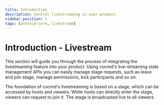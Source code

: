 ```yaml
---
title: Introduction
description: Control livestreaming in your product.
sidebar_position: 1
tags: [android-core, livestream]
---
```


# Introduction - Livestream

This section will guide you through the process of integrating the livestreaming feature into your product. Using cocmd's live-streaming state management APIs you can easily manage stage requests, such as leave and join stage, manage permissions, kick participants and so on.

The foundation of cocmd's livestreaming is based on a stage, which can be accessed by hosts and viewers. While hosts can directly enter the stage, viewers can request to join it. The stage is broadcasted live to all viewers.
